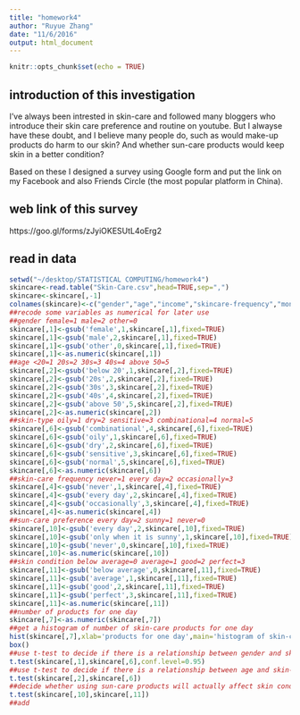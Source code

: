 ```yaml
---
title: "homework4"
author: "Ruyue Zhang"
date: "11/6/2016"
output: html_document
---
```


```r
knitr::opts_chunk$set(echo = TRUE)
```

## introduction of this investigation
I've always been intrested in skin-care and followed many bloggers who introduce their skin care preference and routine on youtube. But I alwayse have these doubt, and I believe many people do, such as would make-up products do harm to our skin? And whether sun-care products would keep skin in a better condition? 

Based on these I designed a survey using Google form and put the link on my Facebook and also Friends Circle (the most popular platform in China). 

## web link of this survey
https://goo.gl/forms/zJyiOKESUtL4oErg2

## read in data
```r
setwd("~/desktop/STATISTICAL COMPUTING/homework4")
skincare<-read.table("Skin-Care.csv",head=TRUE,sep=",")
skincare<-skincare[,-1]
colnames(skincare)<-c("gender","age","income","skincare-frequency","money spent","skin-type","numberofproducts_day", "makeup_frequency","aspect","suncare_frequency","condition","age_start","time_skincare_day")
##recode some variables as numerical for later use
##gender female=1 male=2 other=0
skincare[,1]<-gsub('female',1,skincare[,1],fixed=TRUE)
skincare[,1]<-gsub('male',2,skincare[,1],fixed=TRUE)
skincare[,1]<-gsub('other',0,skincare[,1],fixed=TRUE)
skincare[,1]<-as.numeric(skincare[,1])
##age <20=1 20s=2 30s=3 40s=4 above 50=5
skincare[,2]<-gsub('below 20',1,skincare[,2],fixed=TRUE)
skincare[,2]<-gsub('20s',2,skincare[,2],fixed=TRUE)
skincare[,2]<-gsub('30s',3,skincare[,2],fixed=TRUE)
skincare[,2]<-gsub('40s',4,skincare[,2],fixed=TRUE)
skincare[,2]<-gsub('above 50',5,skincare[,2],fixed=TRUE)
skincare[,2]<-as.numeric(skincare[,2])
##skin-type oily=1 dry=2 sensitive=3 combinational=4 normal=5
skincare[,6]<-gsub('combinational',4,skincare[,6],fixed=TRUE)
skincare[,6]<-gsub('oily',1,skincare[,6],fixed=TRUE)
skincare[,6]<-gsub('dry',2,skincare[,6],fixed=TRUE)
skincare[,6]<-gsub('sensitive',3,skincare[,6],fixed=TRUE)
skincare[,6]<-gsub('normal',5,skincare[,6],fixed=TRUE)
skincare[,6]<-as.numeric(skincare[,6])
##skin-care frequency never=1 every day=2 occasionally=3
skincare[,4]<-gsub('never',1,skincare[,4],fixed=TRUE)
skincare[,4]<-gsub('every day',2,skincare[,4],fixed=TRUE)
skincare[,4]<-gsub('occasionally',3,skincare[,4],fixed=TRUE)
skincare[,4]<-as.numeric(skincare[,4])
##sun-care preference every day=2 sunny=1 never=0
skincare[,10]<-gsub('every day',2,skincare[,10],fixed=TRUE)
skincare[,10]<-gsub('only when it is sunny',1,skincare[,10],fixed=TRUE)
skincare[,10]<-gsub('never',0,skincare[,10],fixed=TRUE)
skincare[,10]<-as.numeric(skincare[,10])
##skin condition below average=0 average=1 good=2 perfect=3
skincare[,11]<-gsub('below average',0,skincare[,11],fixed=TRUE)
skincare[,11]<-gsub('average',1,skincare[,11],fixed=TRUE)
skincare[,11]<-gsub('good',2,skincare[,11],fixed=TRUE)
skincare[,11]<-gsub('perfect',3,skincare[,11],fixed=TRUE)
skincare[,11]<-as.numeric(skincare[,11])
##number of products for one day
skincare[,7]<-as.numeric(skincare[,7])
##get a histogram of number of skin-care products for one day
hist(skincare[,7],xlab='products for one day',main='histogram of skin-care products for one day')
box()
##use t-test to decide if there is a relationship between gender and skin-type
t.test(skincare[,1],skincare[,6],conf.level=0.95)
##use t-test to decide if there is a relationship between age and skin-type
t.test(skincare[,2],skincare[,6])
##decide whether using sun-care products will actually affect skin condition
t.test(skincare[,10],skincare[,11])
##add 
```

